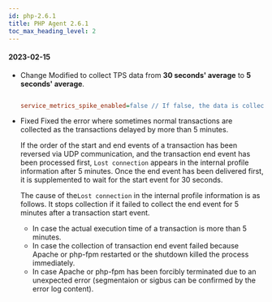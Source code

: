 ```yaml
---
id: php-2.6.1
title: PHP Agent 2.6.1
toc_max_heading_level: 2
---
```



#### 2023-02-15

-   <Status>Change</Status> Modified to collect TPS data from <b>30 seconds' average</b> to <b>5 seconds' average</b>.

    ```ini title='whatap.conf 기본 설정'

    service_metrics_spike_enabled=false // If false, the data is collected every 5 seconds average.

    ```

-   <Status>Fixed</Status> Fixed the error where sometimes normal transactions are collected as the transactions delayed by more than 5 minutes.

    If the order of the start and end events of a transaction has been reversed via UDP communication, and the transaction end event has been processed first, `Lost connection` appears in the internal profile information after 5 minutes. Once the end event has been delivered first, it is supplemented to wait for the start event for 30 seconds.

    The cause of the`Lost connection` in the internal profile information is as follows. It stops collection if it failed to collect the end event for 5 minutes after a transaction start event.

    -   In case the actual execution time of a transaction is more than 5 minutes.
    -   In case the collection of transaction end event failed because Apache or php-fpm restarted or the shutdown killed the process immediately.
    -   In case Apache or php-fpm has been forcibly terminated due to an unexpected error (segmentaion or sigbus can be confirmed by the error log content).
